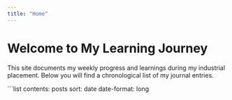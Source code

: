 ```yaml
---
title: "Home"
---
```


# Welcome to My Learning Journey

This site documents my weekly progress and learnings during my industrial placement. Below you will find a chronological list of my journal entries.

```list
contents: posts
sort: date
date-format: long